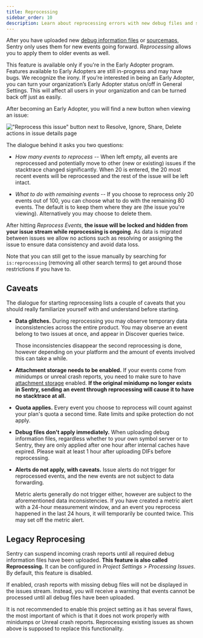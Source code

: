 ```yaml
---
title: Reprocessing
sidebar_order: 10
description: Learn about reprocessing errors with new debug files and sourcemaps.
---
```


After you have uploaded new [debug information
files](/platforms/native/data-management/debug-files/) or
[sourcemaps](/platforms/javascript/sourcemaps/), Sentry only uses them for new
events going forward. _Reprocessing_ allows you to apply them to older events as
well.

<Note>

This feature is available only if you're in the Early Adopter program. Features available to Early Adopters are still in-progress and may have bugs. We recognize the irony.
If you’re interested in being an Early Adopter, you can turn your organization’s Early Adopter status on/off in General Settings. This will affect all users in your organization and can be turned back off just as easily.

</Note>

After becoming an Early Adopter, you will find a new button when viewing an issue:

!["Reprocess this issue" button next to Resolve, Ignore, Share, Delete actions in issue details page](reprocessing-btn.png)

The dialogue behind it asks you two questions:

* _How many events to reprocess_ -- When left empty, all events are reprocessed
  and potentially move to other (new or existing) issues if the stacktrace
  changed significantly. When 20 is entered, the 20 most recent events will be
  reprocessed and the rest of the issue will be left intact.

* _What to do with remaining events_ -- If you choose to reprocess only 20
  events out of 100, you can choose what to do with the remaining 80 events.
  The default is to keep them where they are (the issue you're viewing).
  Alternatively you may choose to delete them.

After hitting _Reprocess Events_, **the issue will be locked and hidden from
your issue stream while reprocessing is ongoing**. As data is migrated between
issues we allow no actions such as resolving or assigning the issue to ensure
data consistency and avoid data loss.

Note that you can still get to the issue manually by searching for
`is:reprocessing` (removing all other search terms) to get around those
restrictions if you have to.

## Caveats

The dialogue for starting reprocessing lists a couple of caveats that you
should really familiarize yourself with and understand before starting.

* **Data glitches.** During reprocessing you may observe temporary data
  inconsistencies across the entire product. You may observe an event belong to
  two issues at once, and appear in Discover queries twice.

  Those inconsistencies disappear the second reprocessing is done, however
  depending on your platform and the amount of events involved this can take a
  while.

* **Attachment storage needs to be enabled.** If your events come from
  minidumps or unreal crash reports, you need to make sure to have [attachment
  storage](/platforms/native/enriching-events/attachments/#crash-reports-and-privacy)
  enabled. **If the original minidump no longer exists in Sentry, sending an
  event through reprocessing will cause it to have no stacktrace at all.**

* **Quota applies.** Every event you choose to reprocess will count against
  your plan's quota a second time. Rate limits and spike protection do not
  apply.

* **Debug files don't apply immediately.** When uploading debug information
  files, regardless whether to your own symbol server or to Sentry, they are
  only applied after one hour after internal caches have expired. Please wait
  at least 1 hour after uploading DIFs before reprocessing.

* **Alerts do not apply, with caveats.** Issue alerts do not trigger for
  reprocessed events, and the new events are not subject to data forwarding.

  Metric alerts generally do not trigger either, however are subject to the
  aforementioned data inconsistencies. If you have created a metric alert with
  a 24-hour measurement window, and an event you reprocess happened in the last
  24 hours, it will temporarily be counted twice. This may set off the metric
  alert.

## Legacy Reprocesing

Sentry can suspend incoming crash reports until all required debug information
files have been uploaded. **This feature is also called Reprocessing.** It can
be configured in _Project Settings > Processing Issues_. By default, this
feature is disabled.

If enabled, crash reports with missing debug files will not be displayed in the
issues stream. Instead, you will receive a warning that events cannot be
processed until all debug files have been uploaded.

It is not recommended to enable this project setting as it has several flaws,
the most important of which is that it does not work properly with minidumps or
Unreal crash reports. Reprocessing existing issues as shown above is supposed
to replace this functionality.
